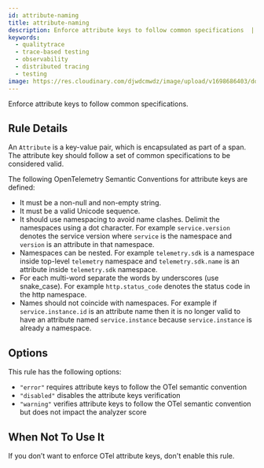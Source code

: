 ```yaml
---
id: attribute-naming
title: attribute-naming
description: Enforce attribute keys to follow common specifications  | The Tracetest Analyzer analyzes OpenTelemetry traces
keywords:
  - qualitytrace
  - trace-based testing
  - observability
  - distributed tracing
  - testing
image: https://res.cloudinary.com/djwdcmwdz/image/upload/v1698686403/docs/Blog_Thumbnail_14_rsvkmo.jpg
---
```


Enforce attribute keys to follow common specifications.

## Rule Details

An `Attribute` is a key-value pair, which is encapsulated as part of a span. The attribute key should follow a set of common specifications to be considered valid.

The following OpenTelemetry Semantic Conventions for attribute keys are defined:

- It must be a non-null and non-empty string.
- It must be a valid Unicode sequence.
- It should use namespacing to avoid name clashes. Delimit the namespaces using a dot character. For example `service.version` denotes the service version where `service` is the namespace and `version` is an attribute in that namespace.
- Namespaces can be nested. For example `telemetry.sdk` is a namespace inside top-level `telemetry` namespace and `telemetry.sdk.name` is an attribute inside `telemetry.sdk` namespace.
- For each multi-word separate the words by underscores (use snake_case). For example `http.status_code` denotes the status code in the http namespace.
- Names should not coincide with namespaces. For example if `service.instance.id` is an attribute name then it is no longer valid to have an attribute named `service.instance` because `service.instance` is already a namespace.

## Options

This rule has the following options:

- `"error"` requires attribute keys to follow the OTel semantic convention
- `"disabled"` disables the attribute keys verification
- `"warning"` verifies attribute keys to follow the OTel semantic convention but does not impact the analyzer score

## When Not To Use It

If you don’t want to enforce OTel attribute keys, don't enable this rule.

